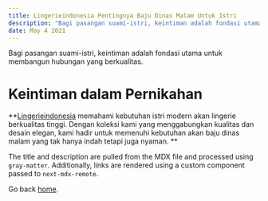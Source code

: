 ---
title: Lingerieindonesia Pentingnya Baju Dinas Malam Untuk Istri
description: "Bagi pasangan suami-istri, keintiman adalah fondasi utama untuk membangun hubungan yang berkualitas."
date: May 4 2021
---
Bagi pasangan suami-istri, keintiman adalah fondasi utama untuk membangun hubungan yang berkualitas.
# Keintiman dalam Pernikahan
**[Lingerieindonesia](http://bajudinasmalam.id) memahami kebutuhan istri modern akan lingerie berkualitas tinggi. Dengan koleksi kami yang menggabungkan kualitas dan desain elegan, kami hadir untuk memenuhi kebutuhan akan baju dinas malam yang tak hanya indah tetapi juga nyaman.
**


The title and description are pulled from the MDX file and processed using `gray-matter`. Additionally, links are rendered using a custom component passed to `next-mdx-remote`.

Go back [home](/).
